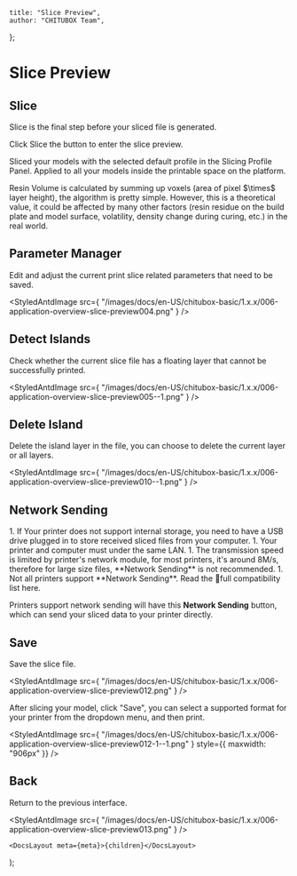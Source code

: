 
	title: "Slice Preview",
	author: "CHITUBOX Team",
};

# Slice Preview

## Slice

Slice is the final step before your sliced file is generated.

Click Slice the button to enter the slice preview.

<ImageContainer>
	<StyledAntdImage
		src={
			"/images/docs/en-US/chitubox-basic/1.x.x/006-application-overview-slice-preview001.png"
		}
	/>
</ImageContainer>

<ImageContainer>
	<StyledAntdImage
		src={
			"/images/docs/en-US/chitubox-basic/1.x.x/006-application-overview-slice-preview002--1.png"
		}
	/>
</ImageContainer>

Sliced your models with the selected default profile in the Slicing Profile Panel. Applied to all your models inside the printable space on the platform.

<Admonition type="note">
	Resin Volume is calculated by summing up voxels (area of pixel $\times$
	layer height), the algorithm is pretty simple. However, this is a
	theoretical value, it could be affected by many other factors (resin residue
	on the build plate and model surface, volatility, density change during
	curing, etc.) in the real world.
</Admonition>

## Parameter Manager

Edit and adjust the current print slice related parameters that need to be saved.

<StyledAntdImage
	src={
		"/images/docs/en-US/chitubox-basic/1.x.x/006-application-overview-slice-preview004.png"
	}
/>

## Detect Islands

Check whether the current slice file has a floating layer that cannot be successfully printed.

<StyledAntdImage
	src={
		"/images/docs/en-US/chitubox-basic/1.x.x/006-application-overview-slice-preview005--1.png"
	}
/>

## Delete Island

Delete the island layer in the file, you can choose to delete the current layer or all layers.

<StyledAntdImage
	src={
		"/images/docs/en-US/chitubox-basic/1.x.x/006-application-overview-slice-preview010--1.png"
	}
/>

## Network Sending

<Admonition type="note">
	1. If Your printer does not support internal storage, you need to have a USB drive plugged in to store received sliced files from your computer.
    1. Your printer and computer must under the same LAN.
    1. The transmission speed is limited by printer's network module, for most printers, it's around 8M/s, therefore for large size files, **Network Sending** is not recommended.
    1. Not all printers support **Network Sending**. Read the <SpanA href="https://wkhvloo2kw.feishu.cn/docx/Q5nbdGSnfo5EbAxgEwKccN0Rnxe">📃full compatibility list</SpanA> here.
</Admonition>

Printers support network sending will have this **Network Sending** button, which can send your sliced data to your printer directly.

<ImageContainer>
	<StyledAntdImage
		src={
			"/images/docs/en-US/chitubox-basic/1.x.x/006-application-overview-slice-preview023.png"
		}
	/>
</ImageContainer>

<ImageContainer>
	<StyledAntdImage
		src={
			"/images/docs/en-US/chitubox-basic/1.x.x/006-application-overview-slice-preview024.png"
		}
	/>
</ImageContainer>

## Save

Save the slice file.

<StyledAntdImage
	src={
		"/images/docs/en-US/chitubox-basic/1.x.x/006-application-overview-slice-preview012.png"
	}
/>

<Admonition type="note">
	After slicing your model, click "Save", you can select a supported format
	for your printer from the dropdown menu, and then print.
</Admonition>

<StyledAntdImage
	src={
		"/images/docs/en-US/chitubox-basic/1.x.x/006-application-overview-slice-preview012-1--1.png"
	}
	style={{ maxwidth: "906px" }}
/>

## Back

Return to the previous interface.

<StyledAntdImage
	src={
		"/images/docs/en-US/chitubox-basic/1.x.x/006-application-overview-slice-preview013.png"
	}
/>

	<DocsLayout meta={meta}>{children}</DocsLayout>
);
